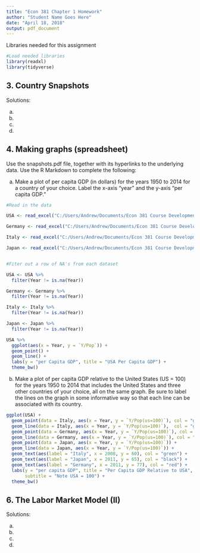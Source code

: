 ---
title: "Econ 381 Chapter 1 Homework"
author: "Student Name Goes Here"
date: "April 18, 2018"
output: pdf_document
---


Libraries needed for this assignment
```{r, message=FALSE, warning=FALSE}
#Load needed libraries
library(readxl)
library(tidyverse)
```



## 3. Country Snapshots

Solutions: 

(a)

(b)

(c)

(d)


## 4. Making graphs (spreadsheet)

Use the snapshots.pdf file, together with its hyperlinks to the underlying data. Use the R Markdown to complete the following:

(a) Make a plot of per capita GDP (in dollars) for the years 1950 to 2014 for a country of your choice. Label the x-axis "year" and the y-axis "per capita GDP."

```{r, tidy = TRUE}
#Read in the data

USA <- read_excel("C:/Users/Andrew/Documents/Econ 381 Course Development/Chapter 1/USA.xls", skip = 9)

Germany <- read_excel("C:/Users/Andrew/Documents/Econ 381 Course Development/Chapter 1/DEU.xls", skip = 9)

Italy <- read_excel("C:/Users/Andrew/Documents/Econ 381 Course Development/Chapter 1/ITA.xls", skip = 9)

Japan <- read_excel("C:/Users/Andrew/Documents/Econ 381 Course Development/Chapter 1/JPN.xls", skip = 9)


#Fiter out a row of NA's from each dataset

USA <- USA %>% 
  filter(Year != is.na(Year))

Germany <- Germany %>% 
  filter(Year != is.na(Year))

Italy <- Italy %>% 
  filter(Year != is.na(Year))

Japan <- Japan %>% 
  filter(Year != is.na(Year))

USA %>% 
  ggplot(aes(x = Year, y = `Y/Pop`)) + 
  geom_point() + 
  geom_line() + 
  labs(y = "per Capita GDP", title = "USA Per Capita GDP") + 
  theme_bw()
```



(b) Make a plot of per capita GDP relative to the United States (US = 100) for the years 1950 to 2014 that includes the United States and three other countries of your choice, all on the same graph. Be sure to label the lines on the graph in some informative way so that each line can be associated with its country.

```{r, tidy = TRUE}
ggplot(USA) + 
  geom_point(data = Italy, aes(x = Year, y = `Y/Pop(us=100)`), col = "green") + 
  geom_line(data = Italy, aes(x = Year, y = `Y/Pop(us=100)`),  col = "green") +
  geom_point(data = Germany, aes(x = Year, y = `Y/Pop(us=100)`), col = "red") + 
  geom_line(data = Germany, aes(x = Year, y = `Y/Pop(us=100)`), col = "red") + 
  geom_point(data = Japan, aes(x = Year, y = `Y/Pop(us=100)`)) + 
  geom_line(data = Japan, aes(x = Year, y = `Y/Pop(us=100)`)) +
  geom_text(aes(label = "Italy", x = 2008, y = 60), col = "green") +
  geom_text(aes(label = "Japan", x = 2011, y = 65), col = "black") +
  geom_text(aes(label = "Germany", x = 2011, y = 77), col = "red") +
  labs(y = "per capita GDP", title = "Per Capita GDP Relative to USA", 
       subtitle = "Note USA = 100") + 
  theme_bw()
```


## 6. The Labor Market Model (II)

Solutions:

(a)

(b)

(c)

(d)